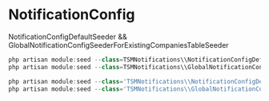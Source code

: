 # NotificationConfig

NotificationConfigDefaultSeeder && GlobalNotificationConfigSeederForExistingCompaniesTableSeeder

```js filename="Deployment Command" {3} copy
php artisan module:seed --class=TSMNotifications\\NotificationConfigDefaultSeeder Common
php artisan module:seed --class=TSMNotifications\\GlobalNotificationConfigSeederForExistingCompaniesTableSeeder Common
```

```js filename="Dev Sever Deployment Command" {3} copy
php artisan module:seed --class='TSMNotifications\\NotificationConfigDefaultSeeder' Common
php artisan module:seed --class='TSMNotifications\\GlobalNotificationConfigSeederForExistingCompaniesTableSeeder' Common
```
